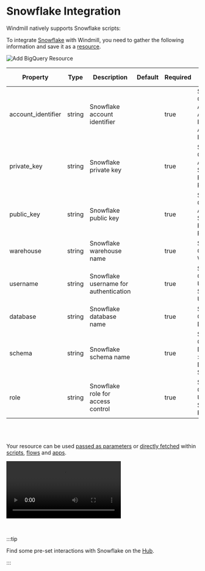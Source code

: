 
# Snowflake Integration

Windmill natively supports Snowflake scripts:

<div class="grid grid-cols-2 gap-6 mb-4">
	<DocCard
		title="SQL (PostgreSQL, MySQL, MSSQL, BigQuery, Snowflake) Quickstart"
		description="Learn how to build your first script in PostgreSQL, MySQL, BigQuery, Snowflake."
		href="/docs/getting_started/scripts_quickstart/sql"
	/>
</div>

To integrate [Snowflake](https://www.snowflake.com/en/) with Windmill, you need to gather the following information and save it as a [resource](../core_concepts/3_resources_and_types/index.mdx).

![Add BigQuery Resource](../assets/integrations/add-snowflake.png)

| Property            | Type   | Description                                | Default | Required | Where to Find                                                             |
| ------------------- | ------ | ------------------------------------------ | ------- | -------- | ------------------------------------------------------------------------- |
| account_identifier  | string | Snowflake account identifier               |         | true     | Snowflake Console > Account > Account Info > Account Identifier          |
| private_key         | string | Snowflake private key                      |         | true     | Snowflake Console > Account > Security > RSA Key Pair                    |
| public_key          | string | Snowflake public key                       |         | true     | Snowflake Console > Account > Security > RSA Key Pair                    |
| warehouse           | string | Snowflake warehouse name                   |         | true     | Snowflake Console > Warehouses                                           |
| username            | string | Snowflake username for authentication      |         | true     | Snowflake Console > Users and Security > Users                           |
| database            | string | Snowflake database name                    |         | true     | Snowflake Console > Databases                                            |
| schema              | string | Snowflake schema name                      |         | true     | Snowflake Console > Databases > [Your Database] > Schemas                |
| role                | string | Snowflake role for access control          |         | true     | Snowflake Console > Users and Security > Roles                            |

<br/><br/>

Your resource can be used [passed as parameters](../core_concepts/3_resources_and_types/index.mdx#passing-resources-as-parameters-to-scripts-preferred) or [directly fetched](../core_concepts/3_resources_and_types/index.mdx#fetching-them-from-within-a-script-by-using-the-wmill-client-in-the-respective-language) within [scripts](../script_editor/index.mdx), [flows](../flows/1_flow_editor.mdx) and [apps](../apps/0_app_editor/index.mdx).

<video
	className="border-2 rounded-xl object-cover w-full h-full dark:border-gray-800"
	controls
	src="/videos/add_resources_variables.mp4"
/>

<br/>

:::tip

Find some pre-set interactions with Snowflake on the [Hub](https://hub.windmill.dev/integrations/snowflake).

:::